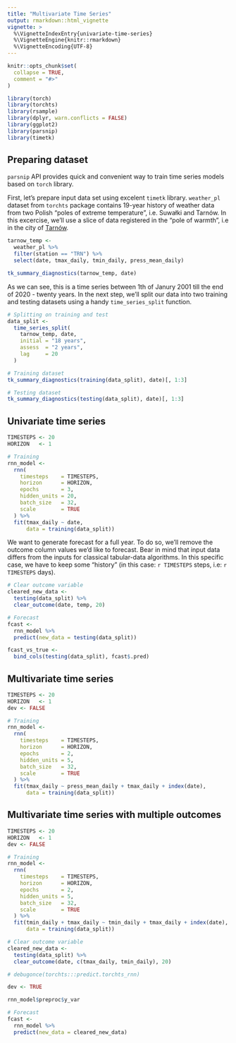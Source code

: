 ```yaml
---
title: "Multivariate Time Series"
output: rmarkdown::html_vignette
vignette: >
  %\VignetteIndexEntry{univariate-time-series}
  %\VignetteEngine{knitr::rmarkdown}
  %\VignetteEncoding{UTF-8}
---
```


```r
knitr::opts_chunk$set(
  collapse = TRUE,
  comment = "#>"
)
```

```r
library(torch)
library(torchts)
library(rsample)
library(dplyr, warn.conflicts = FALSE)
library(ggplot2)
library(parsnip)
library(timetk)
```

## Preparing dataset

`parsnip` API provides quick and convenient way to train time series models based on `torch` library.

First, let's prepare input data set using excelent `timetk` library. `weather_pl` dataset from `torchts` package contains 19-year history of weather data from two Polish "poles of extreme temperature", i.e. Suwałki and Tarnów. In this excercise, we'll use a slice of data registered in the "pole of warmth", i.e in the city of [Tarnów](https://en.wikipedia.org/wiki/Tarn%C3%B3w).

```r
tarnow_temp <- 
  weather_pl %>% 
  filter(station == "TRN") %>% 
  select(date, tmax_daily, tmin_daily, press_mean_daily)

tk_summary_diagnostics(tarnow_temp, date)
```

As we can see, this is a time series between 1th of Janury 2001 till the end of 2020 - twenty years.
In the next step, we'll split our data into two training and testing datasets using a handy `time_series_split` function.

```r
# Splitting on training and test
data_split <- 
  time_series_split(
    tarnow_temp, date, 
    initial = "18 years",
    assess  = "2 years", 
    lag     = 20
  )

# Training dataset
tk_summary_diagnostics(training(data_split), date)[, 1:3]

# Testing dataset
tk_summary_diagnostics(testing(data_split), date)[, 1:3]
```
## Univariate time series

```r
TIMESTEPS <- 20
HORIZON   <- 1

# Training 
rnn_model <- 
  rnn(
    timesteps    = TIMESTEPS,
    horizon      = HORIZON,
    epochs       = 3,
    hidden_units = 20,
    batch_size   = 32,
    scale        = TRUE 
  ) %>% 
  fit(tmax_daily ~ date, 
      data = training(data_split))
```

We want to generate forecast for a full year. To do so, we'll remove the outcome column values
we'd like to forecast. Bear in mind that input data differs from the inputs for classical tabular-data algorithms.
In this specific case, we have to keep some "history" (in this case: `r TIMESTEPS` steps, i.e: `r TIMESTEPS` days).

```r
# Clear outcome variable
cleared_new_data <- 
  testing(data_split) %>% 
  clear_outcome(date, temp, 20)

# Forecast
fcast <-
  rnn_model %>%
  predict(new_data = testing(data_split))

fcast_vs_true <- 
  bind_cols(testing(data_split), fcast$.pred)
```

## Multivariate time series

```r
TIMESTEPS <- 20
HORIZON   <- 1
dev <- FALSE

# Training 
rnn_model <- 
  rnn(
    timesteps    = TIMESTEPS,
    horizon      = HORIZON,
    epochs       = 2,
    hidden_units = 5,
    batch_size   = 32,
    scale        = TRUE 
  ) %>% 
  fit(tmax_daily ~ press_mean_daily + tmax_daily + index(date), 
      data = training(data_split))
```



## Multivariate time series with multiple outcomes


```r
TIMESTEPS <- 20
HORIZON   <- 1
dev <- FALSE

# Training 
rnn_model <- 
  rnn(
    timesteps    = TIMESTEPS,
    horizon      = HORIZON,
    epochs       = 2,
    hidden_units = 5,
    batch_size   = 32,
    scale        = TRUE 
  ) %>% 
  fit(tmin_daily + tmax_daily ~ tmin_daily + tmax_daily + index(date), 
      data = training(data_split))
```


```r
# Clear outcome variable
cleared_new_data <- 
  testing(data_split) %>% 
  clear_outcome(date, c(tmax_daily, tmin_daily), 20)

# debugonce(torchts:::predict.torchts_rnn)

dev <- TRUE

rnn_model$preproc$y_var

# Forecast
fcast <-
  rnn_model %>%
  predict(new_data = cleared_new_data)
```


